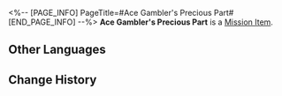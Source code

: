 <%-- [PAGE_INFO]
PageTitle=#Ace Gambler's Precious Part#
[END_PAGE_INFO] --%>
{{Item Infobox
|id          = 140434
|image       = Item Ace Gambler's Precious Part.png{{subst:void|<!--$UPLOAD:<<SpriteOutput/ItemFigures/140013.png>-<Item Ace Gambler's Precious Part.png>-<Item Icons>>-->}}
|type        = Mission Item
|invCategory = Missions
|rarity      = 3
|effect      = 
|description = A part given to you by an Intellitron guest known as the "Ace Gambler." It is said to contain a miniature transmitter that manipulates the outcome of the capsule machine, but it is no longer functional.
}}
{{Description|''"Don't frown all day. Put a smile on that face!"''}}
'''Ace Gambler's Precious Part''' is a [[Mission Item]].

==Other Languages==
{{Other Languages
|en   = Ace Gambler's Precious Part
|zhs  = 赌神的珍贵零件
|zht  = 賭神的珍貴零件
|ja   = ゴッド・ギャンブラーの貴重なパーツ
|ko   = 도박의 신의 진기한 부속품
|es   = Componente valioso del Dios del Juego
|fr   = Pièce précieuse du Dieu des paris
|ru   = Ценная деталь Бога Азарта
|th   = อะไหล่ล้ำค่าของเจ้าแห่งการเดิมพัน
|vi   = Linh Kiện Quý Giá Của Thần Bài
|de   = Das wertvolle Teil vom Gott des Glücksspiels
|id   = Komponen Berharga Dewa Judi
|pt   = Parte Preciosa do Ás das Apostas
}}

==Change History==
{{Change History|2.0}}